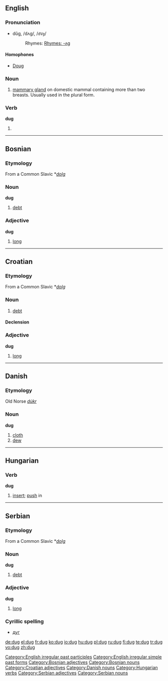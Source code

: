 ==English==

===Pronunciation===
* dŭg, /dʌɡ/, /<tt>dVg</tt>/
*:Rhymes: [[Rhymes:English:-ʌɡ|Rhymes: -ʌɡ]]

====Homophones====
*[[Doug]]

===Noun===
{{en-noun}}

# [[mammary gland]] on domestic mammal containing more than two breasts. Usually used in the plural form.

===Verb===
'''dug'''

# {{past of|[[dig]]}}

[[Category:English irregular past participles]]
[[Category:English irregular simple past forms]]

----

==Bosnian==

===Etymology===
From a Common Slavic *''[[dolg]]''

===Noun===
'''dug''' {{m}}

# [[debt]]

===Adjective===
'''dug''' {{m}}

# [[long]]

[[Category:Bosnian adjectives]]
[[Category:Bosnian nouns]]

----

==Croatian==

===Etymology===
From a Common Slavic *''[[dolg]]''

===Noun===
{{hr-noun|g=m|dugovi}}

# [[debt]]

====Declension====
{{hr-decl-noun
|dug|dugovi
|duga|dugova
|dugu|dugovima
|dug|dugove
|duže|dugove
|dugu|dugovima
|dugom|dugovima
}}

===Adjective===
'''dug''' {{m}}

# [[long]]

[[Category:Croatian adjectives]]

----

==Danish==

===Etymology===
Old Norse ''[[dúkr]]''

===Noun===
'''dug''' {{c}}

# [[cloth]]
# [[dew]]

[[Category:Danish nouns]]

----

==Hungarian==

===Verb===
'''dug'''

# [[insert]]; [[push]] in

[[Category:Hungarian verbs]]

----

==Serbian==

===Etymology===
From a Common Slavic *''[[dolg]]''

===Noun===
'''dug''' {{m}}

# [[debt]]

===Adjective===
'''dug''' {{m}}

# [[long]]

===Cyrillic spelling===
*[[дуг#Serbian|дуг]]

[[Category:Serbian adjectives]]
[[Category:Serbian nouns]]

[[de:dug]]
[[el:dug]]
[[fr:dug]]
[[ko:dug]]
[[io:dug]]
[[hu:dug]]
[[pl:dug]]
[[ru:dug]]
[[fi:dug]]
[[te:dug]]
[[tr:dug]]
[[vo:dug]]
[[zh:dug]]